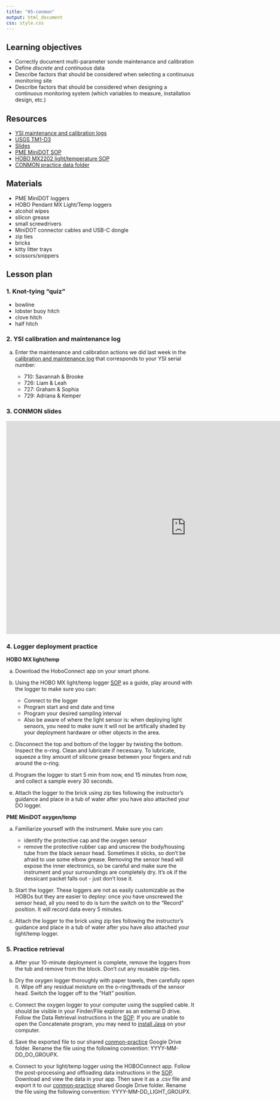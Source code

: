 ```yaml
---
title: "05-conmon"
output: html_document
css: style.css
---
```


## Learning objectives

* Correctly document multi-parameter sonde maintenance and calibration
* Define *discrete* and *continuous* data
* Describe factors that should be considered when selecting a continuous monitoring site
* Describe factors that should be considered when designing a continuous monitoring system (which variables to measure, installation design, etc.)


## Resources

* [YSI maintenance and calibration logs](https://drive.google.com/drive/folders/1OBcuU-1zSeZQ3g4xwgtSO5rvijFvsPtW?usp=drive_link)
* [USGS TM1-D3](https://pubs.usgs.gov/tm/2006/tm1D3/pdf/TM1D3.pdf)
* [Slides](https://docs.google.com/presentation/d/1G7hgNhtZciZUJGy8lcRW-A57cRLWK2LmEA4Hlgndnng/)
* [PME MiniDOT SOP](https://smr-monitoring.github.io/sop/do-logger-pme.html)
* [HOBO MX2202 light/temperature SOP](https://smr-monitoring.github.io/sop/light-temp-logger-hobo.html)
* [CONMON practice data folder](https://drive.google.com/drive/folders/1klVZsVxpPuIdZ5DN9kvnVqFZWkHFEehf?usp=sharing)


## Materials

* PME MiniDOT loggers
* HOBO Pendant MX Light/Temp loggers
* alcohol wipes
* silicon grease
* small screwdrivers
* MiniDOT connector cables and USB-C dongle
* zip ties
* bricks
* kitty litter trays
* scissors/snippers


## Lesson plan

### 1. Knot-tying "quiz"

* bowline
* lobster buoy hitch
* clove hitch
* half hitch

### 2. YSI calibration and maintenance log

a. Enter the maintenance and calibration actions we did last week in the [calibration and maintenance log](https://drive.google.com/drive/folders/1OBcuU-1zSeZQ3g4xwgtSO5rvijFvsPtW?usp=drive_link) that corresponds to your YSI serial number: 
    
    * 710: Savannah & Brooke
    * 726: Liam & Leah
    * 727: Graham & Sophia
    * 729: Adriana & Kemper

### 3. CONMON slides
<iframe src="https://docs.google.com/presentation/d/1G7hgNhtZciZUJGy8lcRW-A57cRLWK2LmEA4Hlgndnng/embed?start=false&loop=false&delayms=5000" frameborder="0" width="960" height="569" allowfullscreen="true" mozallowfullscreen="true" webkitallowfullscreen="true" data-external="1"></iframe>

### 4. Logger deployment practice

**HOBO MX light/temp**

a. Download the HoboConnect app on your smart phone.

b. Using the HOBO MX light/temp logger [SOP](https://smr-monitoring.github.io/sop/light-temp-logger-hobo.html) as a guide, play around with the logger to make sure you can:
      
    * Connect to the logger
    * Program start and end date and time
    * Program your desired sampling interval
    * Also be aware of where the light sensor is: when deploying light sensors, you       need to make sure it will not be artifically shaded by your deployment  hardware or other objects in the area.

c. Disconnect the top and bottom of the logger by twisting the bottom. Inspect the o-ring. Clean and lubricate if necessary. To lubricate, squeeze a tiny amount of silicone grease between your fingers and rub around the o-ring.  

c. Program the logger to start 5 min from now, end 15 minutes from now, and collect a sample every 30 seconds.

d. Attach the logger to the brick using zip ties following the instructor's guidance and place in a tub of water after you have also attached your DO logger. 

**PME MiniDOT oxygen/temp**

a. Familiarize yourself with the instrument. Make sure you can:

    * identify the protective cap and the oxygen sensor
    * remove the protective rubber cap and unscrew the body/housing tube from the black sensor head. Sometimes it sticks, so don't be afraid to use some elbow grease. Removing the sensor head will expose the inner electronics, so be careful and make sure the instrument and your surroundings are completely dry. It's ok if the dessicant packet falls out - just don't lose it.
  
b. Start the logger. These loggers are not as easily customizable as the HOBOs but they are easier to deploy: once you have unscrewed the sensor head, all you need to do is turn the switch on to the "Record" position. It will record data every 5 minutes.
c. Attach the logger to the brick using zip ties following the instructor's guidance and place in a tub of water after you have also attached your light/temp logger. 

### 5. Practice retrieval

a. After your 10-minute deployment is complete, remove the loggers from the tub and remove from the block. Don't cut any reusable zip-ties.

b. Dry the oxygen logger thoroughly with paper towels, then carefully open it. Wipe off any residual moisture on the o-ring/threads of the sensor head. Switch the logger off to the "Halt" position.

c. Connect the oxygen logger to your computer using the supplied cable. It should be visible in your Finder/File explorer as an external D drive. Follow the Data Retrieval instructions in the [SOP](https://smr-monitoring.github.io/sop/do-logger-pme.html). If you are unable to open the Concatenate program, you may need to [install Java](https://www.java.com/en/download/help/download_options.html) on your computer.

d. Save the exported file to our shared [conmon-practice](https://drive.google.com/drive/folders/1klVZsVxpPuIdZ5DN9kvnVqFZWkHFEehf?usp=sharing) Google Drive folder. Rename the file using the following convention: YYYY-MM-DD_DO_GROUPX. 

e. Connect to your light/temp logger using the HOBOConnect app. Follow the post-processing and offloading data instructions in the [SOP](https://smr-monitoring.github.io/sop/light-temp-logger-hobo.html). Download and view the data in your app. Then save it as a .csv file and export it to our [conmon-practice](https://drive.google.com/drive/folders/1klVZsVxpPuIdZ5DN9kvnVqFZWkHFEehf?usp=sharing) shared Google Drive folder. Rename the file using the following convention: YYYY-MM-DD_LIGHT_GROUPX.




